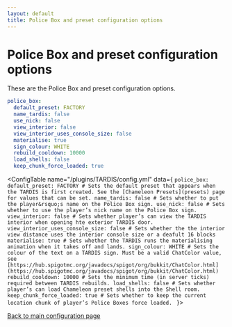 ```yaml
---
layout: default
title: Police Box and preset configuration options
---
```



# Police Box and preset configuration options

These are the Police Box and preset configuration options.

```yaml title="/plugins/TARDIS/config.yml"
police_box:
  default_preset: FACTORY
  name_tardis: false
  use_nick: false
  view_interior: false
  view_interior_uses_console_size: false
  materialise: true
  sign_colour: WHITE
  rebuild_cooldown: 10000
  load_shells: false
  keep_chunk_force_loaded: true
```

<ConfigTable name="/plugins/TARDIS/config.yml" data={
    `police_box:
        default_preset: FACTORY # Sets the default preset that appears when the TARDIS is first created. See the [Chameleon Presets](presets) page for values that can be set.
        name_tardis: false # Sets whether to put the player&rsquo;s name on the Police Box sign.
        use_nick: false # Sets whether to use the player’s nick name on the Police Box sign.
        view_interior: false # Sets whether player’s can view the TARDIS interior when opening hte exterior TARDIS door.
        view_interior_uses_console_size: false # Sets whether the the interior view distance uses the interior console size or a deafult 16 blocks
        materialise: true # Sets whether the TARDIS runs the materialising animation when it takes off and lands.
        sign_colour: WHITE # Sets the colour of the text on a TARDIS sign. Must be a valid ChatColor value, see [https://hub.spigotmc.org/javadocs/spigot/org/bukkit/ChatColor.html](https://hub.spigotmc.org/javadocs/spigot/org/bukkit/ChatColor.html)
        rebuild_cooldown: 10000 # Sets the minimum time (in server ticks) required between TARDIS rebuilds.
        load_shells: false # Sets whether player’s can load Chameleon preset shells into the Shell room.
        keep_chunk_force_loaded: true # Sets whether to keep the current location chunk of player’s Police Boxes force loaded.
    `
}>

</ConfigTable>

[Back to main configuration page](category/plugin-configuration)
